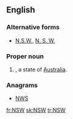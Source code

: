 {{also|nsw|NSW|N.S.W.|N. S. W.}}
==English==

===Alternative forms===
* [[N.S.W.]], [[N. S. W.]]

===Proper noun===
{{en-proper-noun}}

# {{context|Australia|lang=en}} {{initialism of|New South Wales|dot=|lang=en}}, a state of [[Australia]].

===Anagrams===
* [[NWS#English|NWS]]

[[fr:NSW]]
[[sk:NSW]]
[[tr:NSW]]